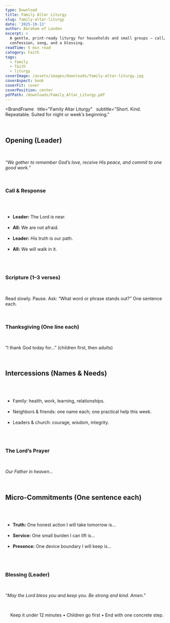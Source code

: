 ```yaml
---
type: Download
title: Family Altar Liturgy
slug: family-altar-liturgy
date: '2025-10-13'
author: Abraham of London
excerpt: >
  A gentle, print-ready liturgy for households and small groups — call/response,
  confession, song, and a blessing.
readTime: 5 min read
category: Faith
tags:
  - family
  - faith
  - liturgy
coverImage: /assets/images/downloads/family-altar-liturgy.jpg
coverAspect: book
coverFit: cover
coverPosition: center
pdfPath: /downloads/Family_Altar_Liturgy.pdf
---
```


<BrandFrame
  title="Family Altar Liturgy"
  subtitle="Short. Kind. Repeatable. Suited for night or week’s beginning."
>
  <h2>Opening (Leader)</h2>
  <p><em>“We gather to remember God’s love, receive His peace, and commit to one good work.”</em></p>

  <h3>Call & Response</h3>
  <ul>
    <li><strong>Leader:</strong> The Lord is near.</li>
    <li><strong>All:</strong> We are not afraid.</li>
    <li><strong>Leader:</strong> His truth is our path.</li>
    <li><strong>All:</strong> We will walk in it.</li>
  </ul>

  <h3>Scripture (1–3 verses)</h3>
  <p>Read slowly. Pause. Ask: “What word or phrase stands out?” One sentence each.</p>

  <h3>Thanksgiving (One line each)</h3>
  <p>“I thank God today for…” (children first, then adults)</p>

  <h2>Intercessions (Names & Needs)</h2>
  <ul>
    <li>Family: health, work, learning, relationships.</li>
    <li>Neighbors & friends: one name each; one practical help this week.</li>
    <li>Leaders & church: courage, wisdom, integrity.</li>
  </ul>

  <h3>The Lord’s Prayer</h3>
  <p><em>Our Father in heaven…</em></p>

  <h2>Micro-Commitments (One sentence each)</h2>
  <ul>
    <li><strong>Truth:</strong> One honest action I will take tomorrow is…</li>
    <li><strong>Service:</strong> One small burden I can lift is…</li>
    <li><strong>Presence:</strong> One device boundary I will keep is…</li>
  </ul>

  <h3>Blessing (Leader)</h3>
  <p><em>“May the Lord bless you and keep you. Be strong and kind. Amen.”</em></p>

  <div className="not-prose mt-8 text-[11.5px] text-[color:var(--color-on-secondary)/0.6]">
    Keep it under 12 minutes • Children go first • End with one concrete step.
  </div>
</BrandFrame>